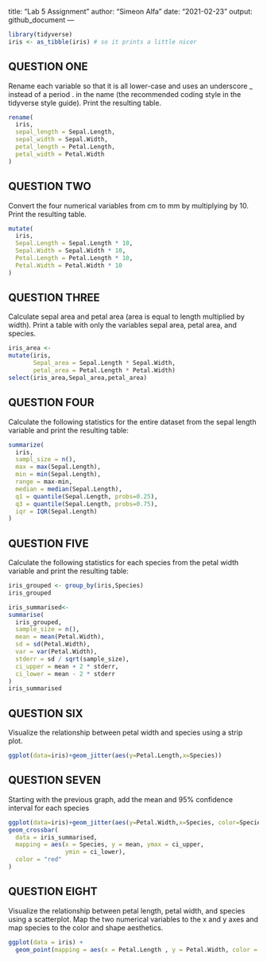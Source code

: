 title: "Lab 5 Assignment"
author: "Simeon Alfa"
date: "2021-02-23"
output: github_document
---

```r
library(tidyverse)
iris <- as_tibble(iris) # so it prints a little nicer
```

## QUESTION ONE

Rename each variable so that it is all lower-case and uses an underscore _ instead of a period . in the name (the recommended coding style in the tidyverse style guide). Print the resulting table.

```r
rename(
  iris,
  sepal_length = Sepal.Length,
  sepal_width = Sepal.Width,
  petal_length = Petal.Length,
  petal_width = Petal.Width
)

```

## QUESTION TWO

Convert the four numerical variables from cm to mm by multiplying by 10. Print the resulting table.

```r
mutate(
  iris,
  Sepal.Length = Sepal.Length * 10,
  Sepal.Width = Sepal.Width * 10,
  Petal.Length = Petal.Length * 10,
  Petal.Width = Petal.Width * 10
)
```

## QUESTION THREE

Calculate sepal area and petal area (area is equal to length multiplied by width). Print a table with only the variables sepal area, petal area, and species.

```r
iris_area <-
mutate(iris,
       Sepal_area = Sepal.Length * Sepal.Width,
       petal_area = Petal.Length * Petal.Width)
select(iris_area,Sepal_area,petal_area)
```

## QUESTION FOUR

Calculate the following statistics for the entire dataset from the sepal length variable and print the resulting table:

```r
summarize(
  iris,
  sampl_size = n(),
  max = max(Sepal.Length),
  min = min(Sepal.Length),
  range = max-min,
  median = median(Sepal.Length),
  q1 = quantile(Sepal.Length, probs=0.25),
  q3 = quantile(Sepal.Length, probs=0.75),
  iqr = IQR(Sepal.Length)
)
```

## QUESTION FIVE

Calculate the following statistics for each species from the petal width variable and print the resulting table:

```r
iris_grouped <- group_by(iris,Species)
iris_grouped

iris_summarised<-
summarise(
  iris_grouped,
  sample_size = n(),
  mean = mean(Petal.Width),
  sd = sd(Petal.Width),
  var = var(Petal.Width),
  stderr = sd / sqrt(sample_size),
  ci_upper = mean + 2 * stderr,
  ci_lower = mean - 2 * stderr
)
iris_summarised
```

## QUESTION SIX

Visualize the relationship between petal width and species using a strip plot.

```r
ggplot(data=iris)+geom_jitter(aes(y=Petal.Length,x=Species))

```

## QUESTION SEVEN

Starting with the previous graph, add the mean and 95% confidence interval for each species

```r
ggplot(data=iris)+geom_jitter(aes(y=Petal.Width,x=Species, color=Species)) +
geom_crossbar(
  data = iris_summarised,
  mapping = aes(x = Species, y = mean, ymax = ci_upper,
                ymin = ci_lower),
  color = "red"
)
```

## QUESTION EIGHT

Visualize the relationship between petal length, petal width, and species using a scatterplot. Map the two numerical variables to the x and y axes and map species to the color and shape aesthetics.

```r
ggplot(data = iris) +
  geom_point(mapping = aes(x = Petal.Length , y = Petal.Width, color = Species))
```
